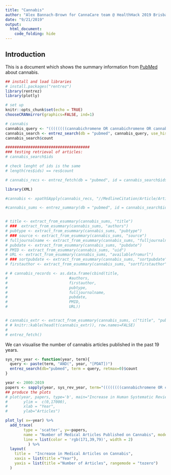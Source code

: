 ```yaml
---
title: "Cannabis"
author: "Alex Bannach-Brown for CannaCare team @ HealthHack 2019 Brisbane"
date: "9/21/2019"
output: 
  html_document:
    code_folding: hide
---
```

## Introduction

This is a document which shows the summary information from <a href="https://www.ncbi.nlm.nih.gov/pubmed" target="_blank"> PubMed</a> about cannabis. 


```r
## install and load libraries
# install.packages("rentrez")
library(rentrez)
library(plotly)

# set up
knitr::opts_chunk$set(echo = TRUE)
chooseCRANmirror(graphics=FALSE, ind=1)
```



```r
# cannabis
cannabis_query <- "((((((((cannabichromene OR cannabichromene OR cannabichromene OR pentyl cannabichromene OR cannabichromene)) OR (cannabinoids OR cannabinoid OR cannabidiol OR cannabinol OR anandamide)) OR (cannabis products OR medical cannabis OR medicinal cannabis)) OR (tetrahydrocannabinol OR tetrahydrocannabivarin OR tetrahydrocannabinolic acid))) AND (Clinical Trial[Publication Type] OR Case Reports[Publication Type] OR Controlled Clinical Trial[Publication Type] OR Observational Study[Publication Type] OR Multicenter Study[Publication Type] OR Randomized Controlled Trial[Publication Type]))) OR (Cannabis OR Medical Marijuana OR CANNABINOIDS[MeSH Terms])"
cannabis_search <- entrez_search(db = "pubmed", cannabis_query, use_history = TRUE, retmax = 9999)
cannabis_search$count

#####################################
### testing retrieval of articles: 
# cannabis_search$ids

# check lenght of ids is the same 
# length(res$ids) == res$count

# cannabis_recs <- entrez_fetch(db = "pubmed", id = cannabis_search$ids[1:25], rettype = "xml", parsed = TRUE)

library(XML)

#cannabis <- xpathSApply(cannabis_recs, "//MedlineCitation/Article/ArticleTitle", xmlValue)

#cannabis_sums <- entrez_summary(db = "pubmed", id = cannabis_search$ids[1:25])


# title <- extract_from_esummary(cannabis_sums, "title")
# ###  extract_from_esummary(cannabis_sums, "authors")
# pubtype <- extract_from_esummary(cannabis_sums, "pubtype")
# ### source <- extract_from_esummary(cannabis_sums, "source")
# fulljournalname <- extract_from_esummary(cannabis_sums, "fulljournalname")
# pubdate <- extract_from_esummary(cannabis_sums, "pubdate")
# PMID <- extract_from_esummary(cannabis_sums, "uid")
# URL <- extract_from_esummary(cannabis_sums, "availablefromurl") 
# ### sortpubdate <- extract_from_esummary(cannabis_sums, "sortpubdate")
# firstauthor <- extract_from_esummary(cannabis_sums, "sortfirstauthor")  

# # cannabis_records <- as.data.frame(cbind(title, 
#                           #authors, 
#                           firstauthor, 
#                           pubtype, 
#                           fulljournalname, 
#                           pubdate, 
#                           PMID, 
#                           URL))


# cannabis_extr <- extract_from_esummary(cannabis_sums, c("title", "pubtype",  "fulljournalname", "pubdate", "uid", "availablefromurl", "sortfirstauthor"))
# # knitr::kable(head(t(cannabis_extr)), row.names=FALSE)
# 
# entrez_fetch()

```


We can visualise the number of cannabis articles published in the past 19 years.
```r
sys_rev_year <- function(year, term){
  query <- paste(term, "AND(", year, "[PDAT])")
  entrez_search(db="pubmed", term = query, retmax=0)$count
}

year <- 2000:2019
papers <- sapply(year, sys_rev_year, term="((((((((cannabichromene OR cannabichromene OR cannabichromene OR pentyl cannabichromene OR cannabichromene)) OR (cannabinoids OR cannabinoid OR cannabidiol OR cannabinol OR anandamide)) OR (cannabis products OR medical cannabis OR medicinal cannabis)) OR (tetrahydrocannabinol OR tetrahydrocannabivarin OR tetrahydrocannabinolic acid))) AND (Clinical Trial[Publication Type] OR Case Reports[Publication Type] OR Controlled Clinical Trial[Publication Type] OR Observational Study[Publication Type] OR Multicenter Study[Publication Type] OR Randomized Controlled Trial[Publication Type]))) OR (Cannabis OR Medical Marijuana OR CANNABINOIDS[MeSH Terms])", USE.NAMES = FALSE)
## produce the plots
# plot(year, papers, type='b', main="Increase in Human Systematic Reviews - Count per year 2008:2018", 
#       ylim =  c(0,17000),
#       xlab = "Year",
#       ylab="Articles")

plot_ly( x=~year) %>%
  add_trace(
        type = 'scatter', y=~papers, 
        name = "Number of Medical Articles Published on Cannabis", mode = 'lines+markers',
        line = list(color = 'rgb(171,39,79)', width = 2)
          ) %>%
  layout(
    title =  "Increase in Medical Articles on Cannabis",
    xaxis = list(title ="Year"),
    yaxis = list(title ="Number of Articles", rangemode = "tozero")
  )

```


